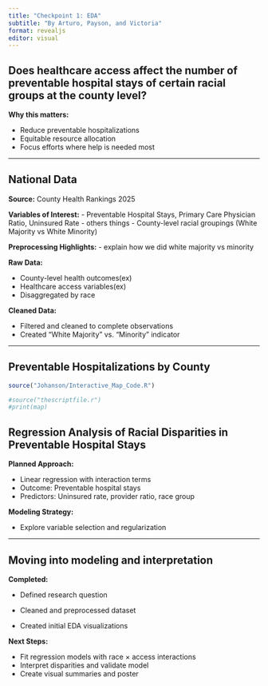 ```yaml
---
title: "Checkpoint 1: EDA"
subtitle: "By Arturo, Payson, and Victoria"
format: revealjs
editor: visual
---
```


## Does healthcare access affect the number of preventable hospital stays of certain racial groups at the county level?

**Why this matters:**

-   Reduce preventable hospitalizations
-   Equitable resource allocation
-   Focus efforts where help is needed most

------------------------------------------------------------------------

## National Data

**Source:**
County Health Rankings 2025

**Variables of Interest:**
- Preventable Hospital Stays, Primary Care Physician Ratio, Uninsured Rate - others things - County-level racial groupings (White Majority vs White Minority)

**Preprocessing Highlights:**
- explain how we did white majority vs minority

**Raw Data:**

-   County-level health outcomes(ex)
-   Healthcare access variables(ex)
-   Disaggregated by race

**Cleaned Data:**

-   Filtered and cleaned to complete observations
-   Created "White Majority" vs. "Minority" indicator

------------------------------------------------------------------------

## Preventable Hospitalizations by County

```r
source("Johanson/Interactive_Map_Code.R")

#source("thescriptfile.r")
#print(map)
```

## Regression Analysis of Racial Disparities in Preventable Hospital Stays

**Planned Approach:**

- Linear regression with interaction terms
- Outcome: Preventable hospital stays
- Predictors: Uninsured rate, provider ratio, race group



**Modeling Strategy:**

- Explore variable selection and regularization

------------------------------------------------------------------------
## Moving into modeling and interpretation


**Completed:**

- Defined research question
- Cleaned and preprocessed dataset

- Created initial EDA visualizations

**Next Steps:**

- Fit regression models with race × access interactions
- Interpret disparities and validate model
- Create visual summaries and poster